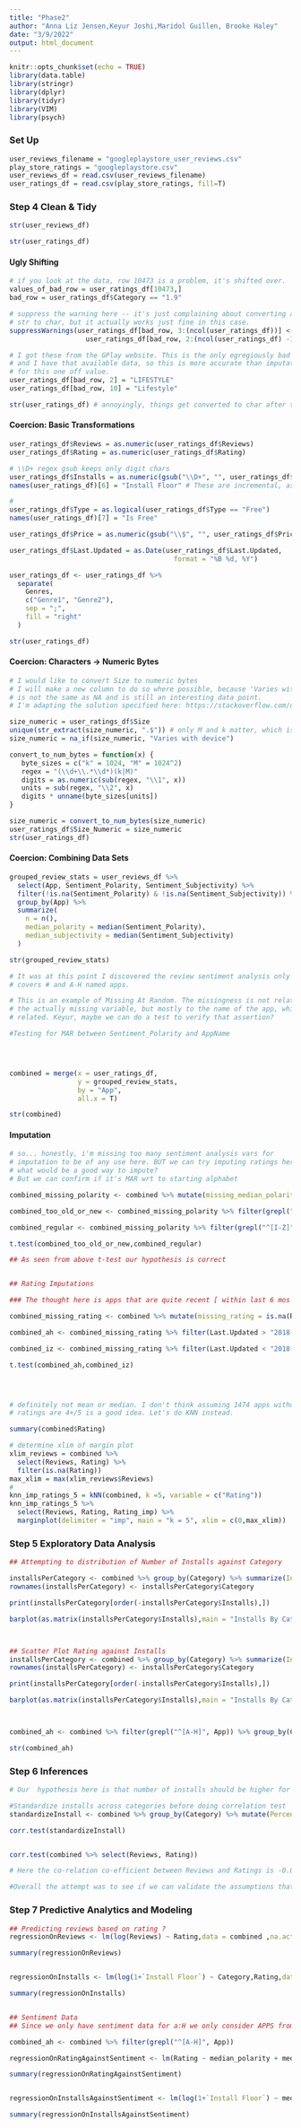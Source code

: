 ```yaml
---
title: "Phase2"
author: "Anna Liz Jensen,Keyur Joshi,Maridol Guillen, Brooke Haley"
date: "3/9/2022"
output: html_document
---
```


```r
knitr::opts_chunk$set(echo = TRUE)
library(data.table)
library(stringr)
library(dplyr)
library(tidyr)
library(VIM)
library(psych)
```

### Set Up

```r
user_reviews_filename = "googleplaystore_user_reviews.csv"
play_store_ratings = "googleplaystore.csv"
user_reviews_df = read.csv(user_reviews_filename)
user_ratings_df = read.csv(play_store_ratings, fill=T)
```

### Step 4 Clean & Tidy

```r
str(user_reviews_df)

```

```r
str(user_ratings_df)
```

#### Ugly Shifting

```r
# if you look at the data, row 10473 is a problem, it's shifted over. 
values_of_bad_row = user_ratings_df[10473,]
bad_row = user_ratings_df$Category == "1.9"

# suppress the warning here -- it's just complaining about converting a 
# str to char, but it actually works just fine in this case. 
suppressWarnings(user_ratings_df[bad_row, 3:(ncol(user_ratings_df))] <-
                   user_ratings_df[bad_row, 2:(ncol(user_ratings_df) -1)])

# I got these from the GPlay website. This is the only egregiously bad row, 
# and I have that available data, so this is more accurate than imputation
# for this one off value.
user_ratings_df[bad_row, 2] = "LIFESTYLE"
user_ratings_df[bad_row, 10] = "Lifestyle"

str(user_ratings_df) # annoyingly, things get converted to char after the shift. 
```

#### Coercion: Basic Transformations

```r

user_ratings_df$Reviews = as.numeric(user_ratings_df$Reviews)
user_ratings_df$Rating = as.numeric(user_ratings_df$Rating)

# \\D+ regex gsub keeps only digit chars
user_ratings_df$Installs = as.numeric(gsub("\\D+", "", user_ratings_df$Installs))
names(user_ratings_df)[6] = "Install Floor" # These are incremental, assume floors

# 
user_ratings_df$Type = as.logical(user_ratings_df$Type == "Free")
names(user_ratings_df)[7] = "Is Free"

user_ratings_df$Price = as.numeric(gsub("\\$", "", user_ratings_df$Price))

user_ratings_df$Last.Updated = as.Date(user_ratings_df$Last.Updated, 
                                         format = "%B %d, %Y")

user_ratings_df <- user_ratings_df %>%
  separate(
    Genres,
    c("Genre1", "Genre2"),
    sep = ";",
    fill = "right"
  )

str(user_ratings_df)
```

#### Coercion: Characters -> Numeric Bytes

```r

# I would like to convert Size to numeric bytes
# I will make a new column to do so where possible, because 'Varies with device'
# is not the same as NA and is still an interesting data point. 
# I'm adapting the solution specified here: https://stackoverflow.com/questions/10910688/converting-kilobytes-megabytes-etc-to-bytes-in-r

size_numeric = user_ratings_df$Size
unique(str_extract(size_numeric, ".$")) # only M and k matter, which is great
size_numeric = na_if(size_numeric, "Varies with device")

convert_to_num_bytes = function(x) {
   byte_sizes = c("k" = 1024, "M" = 1024^2)
   regex = "(\\d+\\.*\\d*)(k|M)"
   digits = as.numeric(sub(regex, "\\1", x))
   units = sub(regex, "\\2", x)
   digits * unname(byte_sizes[units])
}

size_numeric = convert_to_num_bytes(size_numeric)
user_ratings_df$Size_Numeric = size_numeric
str(user_ratings_df)
```

#### Coercion: Combining Data Sets

```r
grouped_review_stats = user_reviews_df %>%
  select(App, Sentiment_Polarity, Sentiment_Subjectivity) %>%
  filter(!is.na(Sentiment_Polarity) & !is.na(Sentiment_Subjectivity)) %>%
  group_by(App) %>%
  summarize(
    n = n(), 
    median_polarity = median(Sentiment_Polarity),
    median_subjectivity = median(Sentiment_Subjectivity)
  )

str(grouped_review_stats)

# It was at this point I discovered the review sentiment analysis only
# covers # and A-H named apps. 

# This is an example of Missing At Random. The missingness is not related to
# the actually missing variable, but mostly to the name of the app, which is
# related. Keyur, maybe we can do a test to verify that assertion?

#Testing for MAR between Sentiment_Polarity and AppName




combined = merge(x = user_ratings_df, 
                 y = grouped_review_stats,
                 by = "App",
                 all.x = T)

str(combined)
```

#### Imputation

```r
# so... honestly, i'm missing too many sentiment analysis vars for 
# imputation to be of any use here. BUT we can try imputing ratings here!
# what would be a good way to impute?
# But we can confirm if it's MAR wrt to starting alphabet

combined_missing_polarity <- combined %>% mutate(missing_median_polarity = is.na(median_polarity))

combined_too_old_or_new <- combined_missing_polarity %>% filter(grepl("^[A-H]", App)) %>% pull(missing_median_polarity)

combined_regular <- combined_missing_polarity %>% filter(grepl("^[I-Z]", App)) %>% pull(missing_median_polarity)

t.test(combined_too_old_or_new,combined_regular)

## As seen from above t-test our hypothesis is correct


## Rating Imputations

### The thought here is apps that are quite recent [ within last 6 mos ] or less than 4 years old [app was never popular and is defunct now] don't have rating

combined_missing_rating <- combined %>% mutate(missing_rating = is.na(Rating))

combined_ah <- combined_missing_rating %>% filter(Last.Updated > "2018-02-08" | Last.Updated < "2014-08-08") %>% pull(missing_rating)

combined_iz <- combined_missing_rating %>% filter(Last.Updated < "2018-02-08" & Last.Updated > "2014-08-07" ) %>% pull(missing_rating)

t.test(combined_ah,combined_iz)




# definitely not mean or median. I don't think assuming 1474 apps without 
# ratings are 4+/5 is a good idea. Let's do KNN instead. 

summary(combined$Rating)

# determine xlim of margin plot
xlim_reviews = combined %>%
  select(Reviews, Rating) %>%
  filter(is.na(Rating))
max_xlim = max(xlim_reviews$Reviews)
# 
knn_imp_ratings_5 = kNN(combined, k =5, variable = c("Rating"))
knn_imp_ratings_5 %>%
  select(Reviews, Rating, Rating_imp) %>%
  marginplot(delimiter = "imp", main = "k = 5", xlim = c(0,max_xlim))


```

### Step 5 Exploratory Data Analysis

```r
## Attempting to distribution of Number of Installs against Category 

installsPerCategory <- combined %>% group_by(Category) %>% summarize(Installs=sum(`Install Floor`))
rownames(installsPerCategory) <- installsPerCategory$Category

print(installsPerCategory[order(-installsPerCategory$Installs),])

barplot(as.matrix(installsPerCategory$Installs),main = "Installs By Category",xlab ="Category",ylab="Installs",col="blue",beside=TRUE)



## Scatter Plot Rating against Installs 
installsPerCategory <- combined %>% group_by(Category) %>% summarize(Installs=sum(`Install Floor`))
rownames(installsPerCategory) <- installsPerCategory$Category

print(installsPerCategory[order(-installsPerCategory$Installs),])

barplot(as.matrix(installsPerCategory$Installs),main = "Installs By Category",xlab ="Category",ylab="Installs",col="blue",beside=TRUE)



combined_ah <- combined %>% filter(grepl("^[A-H]", App)) %>% group_by(Category) %>% summarize( median_polarity = median(median_polarity, na.rm = TRUE), median_subjectivity = median(median_subjectivity, na.rm = TRUE))

str(combined_ah)

```

### Step 6 Inferences

```r
# Our  hypothesis here is that number of installs should be higher for apps with higher rating

#Standardize installs across categories before doing correlation test
standardizeInstall <- combined %>% group_by(Category) %>% mutate(PercentOfTotalInstallsUnderCat = `Install Floor`/sum(`Install Floor`)) %>%  ungroup()  %>% select(PercentOfTotalInstallsUnderCat, Rating)

corr.test(standardizeInstall)


corr.test(combined %>% select(Reviews, Rating))

# Here the co-relation co-efficient between Reviews and Ratings is -0.01 and implies no correlation exists between the two

#Overall the attempt was to see if we can validate the assumptions that apps with higher ratings have more installs and hence also more reviews
```


### Step 7 Predictive Analytics and Modeling

```r

## Predicting reviews based on rating ?
regressionOnReviews <- lm(log(Reviews) ~ Rating,data = combined ,na.action = `na.exclude` )

summary(regressionOnReviews)


regressionOnInstalls <- lm(log(1+`Install Floor`) ~ Category,Rating,data = combined ,na.action = `na.exclude` )

summary(regressionOnInstalls)


## Sentiment Data
## Since we only have sentiment data for a:H we only consider APPS from A -> H )

combined_ah <- combined %>% filter(grepl("^[A-H]", App))

regressionOnRatingAgainstSentiment <- lm(Rating ~ median_polarity + median_subjectivity ,data = combined_ah ,na.action = `na.exclude` )

summary(regressionOnRatingAgainstSentiment)


regressionOnInstallsAgainstSentiment <- lm(log(1+`Install Floor`) ~ median_polarity + median_subjectivity ,data = combined_ah ,na.action = `na.exclude` )

summary(regressionOnInstallsAgainstSentiment)




```
